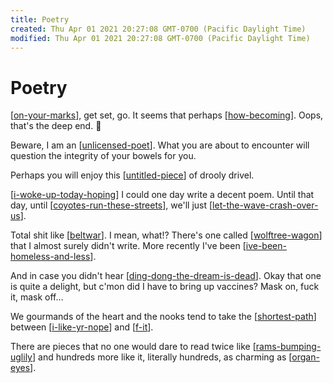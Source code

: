 ```yaml
---
title: Poetry
created: Thu Apr 01 2021 20:27:08 GMT-0700 (Pacific Daylight Time)
modified: Thu Apr 01 2021 20:27:08 GMT-0700 (Pacific Daylight Time)
---
```

# Poetry

[[on-your-marks]], get set, go.
It seems that perhaps [[how-becoming]].
Oops, that's the deep end. 🤿

Beware, I am an [[unlicensed-poet]].
What you are about to encounter
will question the integrity of your bowels for you.

Perhaps you will enjoy this [[untitled-piece]] of drooly drivel.

[[i-woke-up-today-hoping]] I could one day write a decent poem.
Until that day, until [[coyotes-run-these-streets]], we'll just [[let-the-wave-crash-over-us]].

Total shit like [[beltwar]]. I mean, what!?
There's one called [[wolftree-wagon]] that I almost surely didn't write.
More recently I've been [[ive-been-homeless-and-less]].

And in case you didn't hear [[ding-dong-the-dream-is-dead]].
Okay that one is quite a delight, but c'mon did I have to bring up vaccines?
Mask on, fuck it, mask off…

We gourmands of the heart and the nooks tend to take the [[shortest-path]] between [[i-like-yr-nope]] and [[f-it]].

There are pieces that no one would dare to read twice like [[rams-bumping-uglily]]
and hundreds more like it, literally hundreds, as charming as [[organ-eyes]].



[//begin]: # "Autogenerated link references for markdown compatibility"
[on-your-marks]: poetry/bemused/on-your-marks "On your marks"
[how-becoming]: poetry/bemused/how-becoming "We are being experiencing becoming itself"
[unlicensed-poet]: poetry/bemused/unlicensed-poet "unlicensed poet"
[untitled-piece]: poetry/bemused/untitled-piece "Untitled piece"
[i-woke-up-today-hoping]: poetry/i-woke-up-today-hoping "I woke up today hoping"
[coyotes-run-these-streets]: poetry/coyotes-run-these-streets "coyotes run these streets"
[let-the-wave-crash-over-us]: poetry/the-otter-path/let-the-wave-crash-over-us "Let the wave crash over us 🌊"
[beltwar]: poetry/fart-patio/beltwar "Eclipsing Binaries"
[wolftree-wagon]: poetry/the-otter-path/wolftree-wagon "Wolftree Wagon"
[ive-been-homeless-and-less]: poetry/ive-been-homeless-and-less "Homeless and Less"
[ding-dong-the-dream-is-dead]: poetry/ding-dong-the-dream-is-dead "Ding Dong the Dream is Dead"
[shortest-path]: poetry/shortest-path "Shortest Path"
[i-like-yr-nope]: poetry/the-otter-path/i-like-yr-nope "I like yr nope"
[f-it]: poetry/the-otter-path/f-it "F it"
[rams-bumping-uglily]: stories/rams-bumping-uglily "Uglily Ramscuttle"
[organ-eyes]: poetry/organ-eyes "Organ Eyes"
[//end]: # "Autogenerated link references"